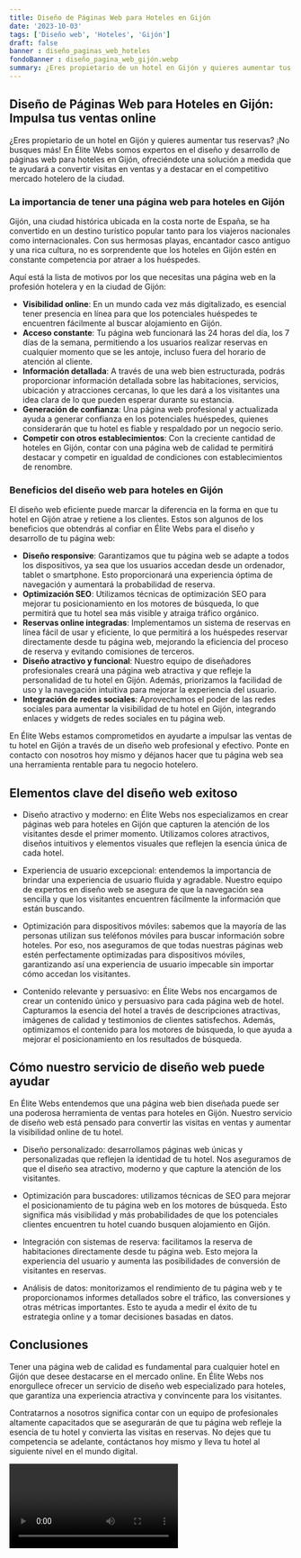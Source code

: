 ```yaml
---
title: Diseño de Páginas Web para Hoteles en Gijón
date: '2023-10-03'
tags: ['Diseño web', 'Hoteles', 'Gijón']
draft: false
banner : diseño_paginas_web_hoteles
fondoBanner : diseño_pagina_web_gijón.webp
summary: ¿Eres propietario de un hotel en Gijón y quieres aumentar tus reservas? ¡No busques más! En Élite Webs somos expertos en el diseño y desarrollo de páginas web para hoteles en Gijón, ofreciéndote una solución a medida que te ayudará a convertir visitas en ventas y a destacar en el competitivo mercado hotelero de la ciudad.
---
```


## Diseño de Páginas Web para Hoteles en Gijón: Impulsa tus ventas online

¿Eres propietario de un hotel en Gijón y quieres aumentar tus reservas? ¡No busques más! En Élite Webs somos expertos en el diseño y desarrollo de páginas web para hoteles en Gijón, ofreciéndote una solución a medida que te ayudará a convertir visitas en ventas y a destacar en el competitivo mercado hotelero de la ciudad.

### La importancia de tener una página web para hoteles en Gijón

Gijón, una ciudad histórica ubicada en la costa norte de España, se ha convertido en un destino turístico popular tanto para los viajeros nacionales como internacionales. Con sus hermosas playas, encantador casco antiguo y una rica cultura, no es sorprendente que los hoteles en Gijón estén en constante competencia por atraer a los huéspedes.

Aquí está la lista de motivos por los que necesitas una página web en la profesión hotelera y en la ciudad de Gijón:

- **Visibilidad online**: En un mundo cada vez más digitalizado, es esencial tener presencia en línea para que los potenciales huéspedes te encuentren fácilmente al buscar alojamiento en Gijón.
- **Acceso constante**: Tu página web funcionará las 24 horas del día, los 7 días de la semana, permitiendo a los usuarios realizar reservas en cualquier momento que se les antoje, incluso fuera del horario de atención al cliente.
- **Información detallada**: A través de una web bien estructurada, podrás proporcionar información detallada sobre las habitaciones, servicios, ubicación y atracciones cercanas, lo que les dará a los visitantes una idea clara de lo que pueden esperar durante su estancia.
- **Generación de confianza**: Una página web profesional y actualizada ayuda a generar confianza en los potenciales huéspedes, quienes considerarán que tu hotel es fiable y respaldado por un negocio serio.
- **Competir con otros establecimientos**: Con la creciente cantidad de hoteles en Gijón, contar con una página web de calidad te permitirá destacar y competir en igualdad de condiciones con establecimientos de renombre.

### Beneficios del diseño web para hoteles en Gijón

El diseño web eficiente puede marcar la diferencia en la forma en que tu hotel en Gijón atrae y retiene a los clientes. Estos son algunos de los beneficios que obtendrás al confiar en Élite Webs para el diseño y desarrollo de tu página web:

- **Diseño responsive**: Garantizamos que tu página web se adapte a todos los dispositivos, ya sea que los usuarios accedan desde un ordenador, tablet o smartphone. Esto proporcionará una experiencia óptima de navegación y aumentará la probabilidad de reserva.
- **Optimización SEO**: Utilizamos técnicas de optimización SEO para mejorar tu posicionamiento en los motores de búsqueda, lo que permitirá que tu hotel sea más visible y atraiga tráfico orgánico.
- **Reservas online integradas**: Implementamos un sistema de reservas en línea fácil de usar y eficiente, lo que permitirá a los huéspedes reservar directamente desde tu página web, mejorando la eficiencia del proceso de reserva y evitando comisiones de terceros.
- **Diseño atractivo y funcional**: Nuestro equipo de diseñadores profesionales creará una página web atractiva y que refleje la personalidad de tu hotel en Gijón. Además, priorizamos la facilidad de uso y la navegación intuitiva para mejorar la experiencia del usuario.
- **Integración de redes sociales**: Aprovechamos el poder de las redes sociales para aumentar la visibilidad de tu hotel en Gijón, integrando enlaces y widgets de redes sociales en tu página web.

En Élite Webs estamos comprometidos en ayudarte a impulsar las ventas de tu hotel en Gijón a través de un diseño web profesional y efectivo. Ponte en contacto con nosotros hoy mismo y déjanos hacer que tu página web sea una herramienta rentable para tu negocio hotelero.

<GifSeo />

<Cta />

## Elementos clave del diseño web exitoso

- Diseño atractivo y moderno: en Élite Webs nos especializamos en crear páginas web para hoteles en Gijón que capturen la atención de los visitantes desde el primer momento. Utilizamos colores atractivos, diseños intuitivos y elementos visuales que reflejen la esencia única de cada hotel.

- Experiencia de usuario excepcional: entendemos la importancia de brindar una experiencia de usuario fluida y agradable. Nuestro equipo de expertos en diseño web se asegura de que la navegación sea sencilla y que los visitantes encuentren fácilmente la información que están buscando.

- Optimización para dispositivos móviles: sabemos que la mayoría de las personas utilizan sus teléfonos móviles para buscar información sobre hoteles. Por eso, nos aseguramos de que todas nuestras páginas web estén perfectamente optimizadas para dispositivos móviles, garantizando así una experiencia de usuario impecable sin importar cómo accedan los visitantes.

- Contenido relevante y persuasivo: en Élite Webs nos encargamos de crear un contenido único y persuasivo para cada página web de hotel. Capturamos la esencia del hotel a través de descripciones atractivas, imágenes de calidad y testimonios de clientes satisfechos. Además, optimizamos el contenido para los motores de búsqueda, lo que ayuda a mejorar el posicionamiento en los resultados de búsqueda.

## Cómo nuestro servicio de diseño web puede ayudar

En Élite Webs entendemos que una página web bien diseñada puede ser una poderosa herramienta de ventas para hoteles en Gijón. Nuestro servicio de diseño web está pensado para convertir las visitas en ventas y aumentar la visibilidad online de tu hotel.

- Diseño personalizado: desarrollamos páginas web únicas y personalizadas que reflejen la identidad de tu hotel. Nos aseguramos de que el diseño sea atractivo, moderno y que capture la atención de los visitantes.

- Optimización para buscadores: utilizamos técnicas de SEO para mejorar el posicionamiento de tu página web en los motores de búsqueda. Esto significa más visibilidad y más probabilidades de que los potenciales clientes encuentren tu hotel cuando busquen alojamiento en Gijón.

- Integración con sistemas de reserva: facilitamos la reserva de habitaciones directamente desde tu página web. Esto mejora la experiencia del usuario y aumenta las posibilidades de conversión de visitantes en reservas.

- Análisis de datos: monitorizamos el rendimiento de tu página web y te proporcionamos informes detallados sobre el tráfico, las conversiones y otras métricas importantes. Esto te ayuda a medir el éxito de tu estrategia online y a tomar decisiones basadas en datos.

## Conclusiones

Tener una página web de calidad es fundamental para cualquier hotel en Gijón que desee destacarse en el mercado online. En Élite Webs nos enorgullece ofrecer un servicio de diseño web especializado para hoteles, que garantiza una experiencia atractiva y convincente para los visitantes.

Contratarnos a nosotros significa contar con un equipo de profesionales altamente capacitados que se asegurarán de que tu página web refleje la esencia de tu hotel y convierta las visitas en reservas. No dejes que tu competencia se adelante, contáctanos hoy mismo y lleva tu hotel al siguiente nivel en el mundo digital.

<Video />

<CtaBot job='Hoteles' city='Gijón'/>

<Gmaps query='Gijón+españa+maps' />